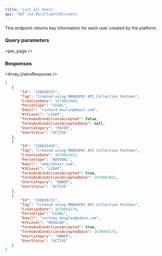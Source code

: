 ```yaml
---
title: 'List all Users'  
api: 'GET /v2.01/{ClientId}/users'  
---
```


  

This endpoint returns key information for each user created by the platform.  

### Query parameters  

<page />  

<per_page />  

<Sort />  

### Responses  

<AccordionGroup><Accordion title="200">  

<Array_UsersResponse /></Accordion></AccordionGroup>  

<ResponseExample>  

```json 200
[ 
   {
       "Id": "158026537",
       "Tag": "Created using MANGOPAY API Collection Postman",
       "CreationDate": 1670863988,
       "PersonType": "LEGAL",
       "Email": "richard.moulin@email.com",
       "KYCLevel": "LIGHT",
       "TermsAndConditionsAccepted": false,
       "TermsAndConditionsAcceptedDate": null,
       "UserCategory": "PAYER",
       "UserStatus": "ACTIVE"
   },
   {
       "Id": "158025445",
       "Tag": "Created using MANGOPAY API Collection Postman",
       "CreationDate": 1670862022,
       "PersonType": "NATURAL",
       "Email": "email@test.com",
       "KYCLevel": "LIGHT",
       "TermsAndConditionsAccepted": true,
       "TermsAndConditionsAcceptedDate": 1670862022,
       "UserCategory": "OWNER",
       "UserStatus": "ACTIVE"
   },
   {
       "Id": "158026721",
       "Tag": "Created using MANGOPAY API Collection Postman",
       "CreationDate": 1670864174,
       "PersonType": "LEGAL",
       "Email": "cortney_douglas@yahoo.com",
       "KYCLevel": "REGULAR",
       "TermsAndConditionsAccepted": true,
       "TermsAndConditionsAcceptedDate": 1670864174,
       "UserCategory": "OWNER",
       "UserStatus": "ACTIVE"
   }
]  

 ```  

</ResponseExample>  

<RequestExample>  
    <PhpListUsers />
    <NodeListUser />
    <RubyListKycDocuments1 />
    <JavaListUsers />
    <PythonListUsers />
    <NetListUsers />
</RequestExample>